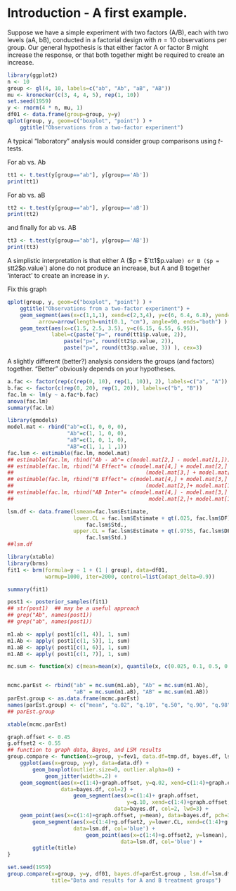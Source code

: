 # Introduction - A first example.

Suppose we have a simple experiment with two factors (A/B), each with two levels
(aA, bB), conducted in a factorial design with $n=10$ observations per group.
Our general hypothesis is that either factor A or factor B might increase the
response, or that both together might be required to create an increase.

```r
library(ggplot2)
n <- 10
group <- gl(4, 10, labels=c("ab", "Ab", "aB", "AB"))
mu <- kronecker(c(3, 4, 4, 5), rep(1, 10))
set.seed(1959)
y <- rnorm(4 * n, mu, 1)
df01 <- data.frame(group=group, y=y)
qplot(group, y, geom=c("boxplot", "point") ) +
    ggtitle("Observations from a two-factor experiment")

```

A typical "laboratory" analysis would consider group comparisons using
$t$-tests.

For ab vs. Ab
```r
tt1 <- t.test(y[group=="ab"], y[group=='Ab'])
print(tt1)
```
For ab vs. aB
```r
tt2 <- t.test(y[group=="ab"], y[group=='aB'])
print(tt2)
```

and finally for ab vs. AB
```r
tt3 <- t.test(y[group=="ab"], y[group=='AB'])
print(tt3)
```

A simplistic interpretation is that either A ($p = $`tt1$p.value`) or B
($p = $`tt2$p.value`) alone do not produce an increase, but A and B together
'interact' to create an increase in $y$.

Fix this graph
```r
qplot(group, y, geom=c("boxplot", "point") ) +
    ggtitle("Observations from a two-factor experiment") +
    geom_segment(aes(x=c(1,1,1), xend=c(2,3,4), y=c(6, 6.4, 6.8), yend=c(6, 6.4, 6.8)),
          arrow=arrow(length=unit(0.1, "cm"), angle=90, ends="both") ) +
    geom_text(aes(x=c(1.5, 2.5, 3.5), y=c(6.15, 6.55, 6.95)),
              label=c(paste("p=", round(tt1$p.value, 2)),
                  paste("p=", round(tt2$p.value, 2)),
                  paste("p=", round(tt3$p.value, 3)) ), cex=3)
```


A slightly different (better?) analysis considers the groups (and factors)
together. "Better" obviously depends on your hypotheses.

```r
a.fac <- factor(rep(c(rep(0, 10), rep(1, 10)), 2), labels=c("a", "A"))
b.fac <- factor(c(rep(0, 20), rep(1, 20)), labels=c("b", "B"))
fac.lm <- lm(y ~ a.fac*b.fac)
anova(fac.lm)
summary(fac.lm)
```
```r
library(gmodels)
model.mat <- rbind("ab"=c(1, 0, 0, 0),
                   "Ab"=c(1, 1, 0, 0),
                   "aB"=c(1, 0, 1, 0),
                   "AB"=c(1, 1, 1 ,1))
fac.lsm <- estimable(fac.lm, model.mat)
## estimable(fac.lm, rbind("Ab - ab"= c(model.mat[2,] - model.mat[1,])))
## estimable(fac.lm, rbind("A Effect"= c(model.mat[4,] + model.mat[2,] -
##                                          (model.mat[3,] + model.mat[1,]))*.5))
## estimable(fac.lm, rbind("B Effect"= c(model.mat[4,] + model.mat[3,] -
##                                          (model.mat[2,]+ model.mat[1,]))*.5))
## estimable(fac.lm, rbind("AB Inter"= c(model.mat[4,] - model.mat[3,] -
##                                           model.mat[2,]+ model.mat[1,])*.5))

lsm.df <- data.frame(lsmean=fac.lsm$Estimate,
                     lower.CL = fac.lsm$Estimate + qt(.025, fac.lsm$DF) *
                         fac.lsm$Std.,
                     upper.CL = fac.lsm$Estimate + qt(.9755, fac.lsm$DF) *
                         fac.lsm$Std.) 
##lsm.df                         
```

```r
library(xtable)
library(brms)
fit1 <- brm(formula=y ~ 1 + (1 | group), data=df01,
            warmup=1000, iter=2000, control=list(adapt_delta=0.9))

summary(fit1)

post1 <- posterior_samples(fit1)
## str(post1)  ## may be a useful approach
## grep("Ab", names(post1))
## grep("ab", names(post1))

m1.ab <- apply( post1[c(1, 4)], 1, sum)
m1.Ab <- apply( post1[c(1, 5)], 1, sum)
m1.aB <- apply( post1[c(1, 6)], 1, sum)
m1.AB <- apply( post1[c(1, 7)], 1, sum)

mc.sum <- function(x) c(mean=mean(x), quantile(x, c(0.025, 0.1, 0.5, 0.9, 0.975)))


mcmc.parEst <- rbind("ab" = mc.sum(m1.ab), "Ab" = mc.sum(m1.Ab),
                     "aB" = mc.sum(m1.aB), "AB" = mc.sum(m1.AB))
parEst.group <- as.data.frame(mcmc.parEst)
names(parEst.group) <- c("mean", "q.02", "q.10", "q.50", "q.90", "q.98")
## parEst.group
```
```r
xtable(mcmc.parEst)
```

```r
graph.offset <- 0.45
g.offset2 <- 0.55
## function to graph data, Bayes, and LSM results
group.compare <- function(x=group, y=fev1, data.df=tmp.df, bayes.df, lsm.df, title="") {
    ggplot(aes(x=group, y=y), data=data.df) +
        geom_boxplot(outlier.size=0, outlier.alpha=0) +
            geom_jitter(width=.2) +
    geom_segment(aes(x=c(1:4)+graph.offset, y=q.02, xend=c(1:4)+graph.offset, yend=q.98),
                 data=bayes.df, col=2) +
                     geom_segment(aes(x=c(1:4)+ graph.offset,
                                      y=q.10, xend=c(1:4)+graph.offset, yend=q.90),
                                  data=bayes.df, col=2, lwd=3) +
    geom_point(aes(x=c(1:4)+graph.offset, y=mean), data=bayes.df, pch=3, col=1) + 
        geom_segment(aes(x=c(1:4)+g.offset2, y=lower.CL, xend=c(1:4)+g.offset2, yend=upper.CL),
                     data=lsm.df, col='blue') +
                         geom_point(aes(x=c(1:4)+g.offset2, y=lsmean),
                                    data=lsm.df, col='blue') +
        ggtitle(title)
}

```

```r
set.seed(1959)
group.compare(x=group, y=y, df01, bayes.df=parEst.group , lsm.df=lsm.df,
              title="Data and results for A and B treatment groups")

```
